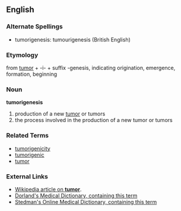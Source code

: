== English ==
=== Alternate Spellings ===
* tumorigenesis: tumourigenesis (British English)
=== Etymology ===
from [[tumor]] + -i- + suffix -genesis, indicating origination, emergence, formation, beginning
=== Noun ===
'''tumorigenesis'''

#production of a new [[tumor]] or tumors
#the process involved in the production of a new tumor or tumors
=== Related Terms ===
* [[tumorigenicity]]
* [[tumorigenic]]
* [[tumor]]
=== External Links ===
* [[w:tumor|Wikipedia article on '''tumor''']].
* [http://www.mercksource.com/pp/us/cns/cns_hl_dorlands.jspzQzpgzEzzSzppdocszSzuszSzcommonzSzdorlandszSzdorlandzSzdmd_a-b_00zPzhtm Dorland's Medical Dictionary, containing this term]
* [http://www.stedmans.com/ Stedman's Online Medical Dictionary, containing this term]